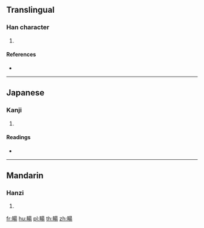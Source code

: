{{character info/new}}
==Translingual==

===Han character===
{{Han char|rn=102|rad=田|as=09|sn=14|four=|canj=WAMH|ids=⿰田昜}}

# {{defn|Han|sort=田09}}

====References====
* {{Han ref|kx=0765.110|dkj=21906|dj=1176.080|hdz=42549.130|uh=757C|ud=30076}}

----

==Japanese==

===Kanji===
{{ja-kanji|grade=|rs=田09}}

# {{defn|lang=ja|sort=田09}}

====Readings====
* {{ja-readings|on=[[ちょう]] (chō), [[じょう]] (jō)|kun=[[のびる]] (nobiru), [[ながい]] (nagai), [[にわ]] (niwa)|nanori=}}

----

==Mandarin==

===Hanzi===
{{cmn-hanzi|pin=[[chàng]] ([[chang4]])|wg=ch'ang<sup>4</sup>}}

# {{defn|lang=cmn|sort=田09}}

[[fr:畼]]
[[hu:畼]]
[[pl:畼]]
[[th:畼]]
[[zh:畼]]